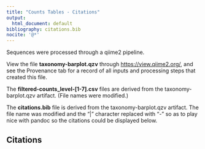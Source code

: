 ```yaml
---
title: "Counts Tables - Citations"
output:
  html_document: default
bibliography: citations.bib
nocite: '@*'
---
```


Sequences were processed through a qiime2 pipeline.

View the file **taxonomy-barplot.qzv** through [https://view.qiime2.org/](https://view.qiime2.org/), and see the Provenance tab for a record of all inputs and processing steps that created this file.

The **filtered-counts_level-[1-7].csv** files are derived from the taxonomy-barplot.qzv artifact.  (File names were modified.)

The **citations.bib** file is derived from the taxonomy-barplot.qzv artifact.  The file name was modified and the "|" character replaced with "-" so as to play nice with pandoc so the citations could be displayed below.

## Citations
